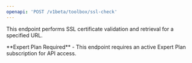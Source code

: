 ```yaml
---
openapi: 'POST /v1beta/toolbox/ssl-check'
---
```


This endpoint performs SSL certificate validation and retrieval for a specified URL.

<Info>
**Expert Plan Required** - This endpoint requires an active Expert Plan subscription for API access.
</Info> 